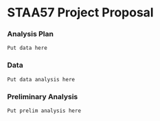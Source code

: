 # STAA57 Project Proposal

### Analysis Plan
`Put data here`

### Data
`Put data analysis here`

### Preliminary Analysis
`Put prelim analysis here`
